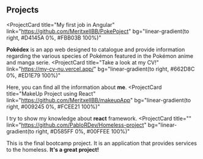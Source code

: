 ## Projects

<ProjectCard
  title="My first job in Angular"
  link="https://github.com/MeritxellBB/PokePoject"
  bg="linear-gradient(to right, #D4145A 0%, #FBB03B 100%)"
>
  <b>Pokédex</b> is an app web designed to catalogue and provide information regarding the various species of Pokémon featured in the Pokémon anime and manga serie.
</ProjectCard>
<ProjectCard
  title="Take a look at my CV!"
  link="https://my-cv-nu.vercel.app/"
  bg="linear-gradient(to right, #662D8C 0%, #ED1E79 100%)"
>
  Here, you can find all the information about <b>me</b>.
</ProjectCard>
<ProjectCard
  title="MakeUp Project using React"
  link="https://github.com/MeritxellBB/makeupApp"
  bg="linear-gradient(to right, #009245 0%, #FCEE21 100%)"
>
  I try to show my knowledge about <b>react</b> framework.
</ProjectCard>
<ProjectCard
  title=""
  link="https://github.com/PabloRDev/Homeless-project"
  bg="linear-gradient(to right, #D585FF 0%, #00FFEE 100%)"
>
  
This is the final bootcamp project. It is an application that provides services to 
the homeless. <b>It's a great project!</b>
</ProjectCard>
